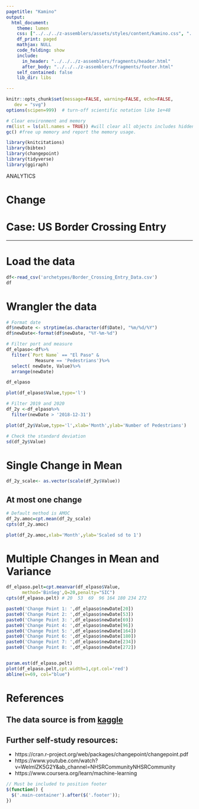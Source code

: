 ```yaml
---
pagetitle: "Kamino"
output: 
  html_document:
    theme: lumen
    css: ["../../../z-assemblers/assets/styles/content/kamino.css", "../../../z-assemblers/assets/icons/line-awesome/css/line-awesome.css"]
    df_print: paged
    mathjax: NULL
    code_folding: show
    include:
      in_header: "../../../z-assemblers/fragments/header.html"
      after_body: "../../../z-assemblers/fragments/footer.html"
    self_contained: false
    lib_dir: libs

---
```



```r

knitr::opts_chunk$set(message=FALSE, warning=FALSE, echo=FALSE,
   dev = "svg")
options(scipen=999)  # turn-off scientific notation like 1e+48

# Clear environment and memory
rm(list = ls(all.names = TRUE)) #will clear all objects includes hidden objects.
gc() #free up memory and report the memory usage.

library(knitcitations)
library(bibtex)
library(changepoint)
library(tidyverse)
library(ggiraph)


```

<div class="activity">
ANALYTICS 
</div>

# Change
# Case: US Border Crossing Entry


***

# Load the data
```r


df<-read_csv('archetypes/Border_Crossing_Entry_Data.csv')
df
```

# Wrangler the data

```r

# Format date
df$newDate <- strptime(as.character(df$Date), "%m/%d/%Y")
df$newDate<-format(df$newDate, "%Y-%m-%d")

# Filter port and measure
df_elpaso<-df%>%
  filter(`Port Name` == "El Paso" & 
           Measure == 'Pedestrians')%>%
  select( newDate, Value)%>%
  arrange(newDate)

df_elpaso
```

```r
plot(df_elpaso$Value,type='l')

# Filter 2019 and 2020
df_2y <-df_elpaso%>%
  filter(newDate > '2018-12-31')
```

```r

plot(df_2y$Value,type='l',xlab='Month',ylab='Number of Pedestrians')

# Check the standard deviation
sd(df_2y$Value)


```

# Single Change in Mean

```r

df_2y_scale<- as.vector(scale(df_2y$Value))


```

## At most one change

```r

# Default method is AMOC
df_2y.amoc=cpt.mean(df_2y_scale)
cpts(df_2y.amoc)

plot(df_2y.amoc,xlab='Month',ylab='Scaled sd to 1')

```



# Multiple Changes in Mean and Variance

```r


df_elpaso.pelt=cpt.meanvar(df_elpaso$Value,
      method='BinSeg',Q=20,penalty="SIC")
cpts(df_elpaso.pelt) # 20  53  69  96 164 180 234 272

paste0('Change Point 1: ',df_elpaso$newDate[20])
paste0('Change Point 2: ',df_elpaso$newDate[53])
paste0('Change Point 3: ',df_elpaso$newDate[69])
paste0('Change Point 4: ',df_elpaso$newDate[96])
paste0('Change Point 5: ',df_elpaso$newDate[164])
paste0('Change Point 6: ',df_elpaso$newDate[180])
paste0('Change Point 7: ',df_elpaso$newDate[234])
paste0('Change Point 8: ',df_elpaso$newDate[272])


param.est(df_elpaso.pelt)
plot(df_elpaso.pelt,cpt.width=1,cpt.col='red')
abline(v=69, col="blue")
```




# References
## The data source is from [kaggle](https://www.kaggle.com/divyansh22/us-border-crossing-data)

## Further self-study resources:

* https://cran.r-project.org/web/packages/changepoint/changepoint.pdf
* https://www.youtube.com/watch?v=WelmlZK5G2Y&ab_channel=NHSRCommunityNHSRCommunity
* https://www.coursera.org/learn/machine-learning

  





```js

// Must be included to position footer
$(function() {
  $('.main-container').after($('.footer'));
})

```
